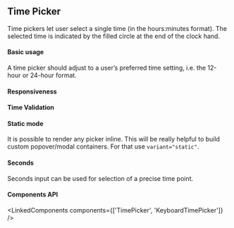 

<PageMeta component="TimePicker" />

## Time Picker

Time pickers let user select a single time (in the hours:minutes format).
The selected time is indicated by the filled circle at the end of the clock hand.

<Ad />

#### Basic usage

A time picker should adjust to a user’s preferred time setting, i.e. the 12-hour or 24-hour format.

<Example source={BasicTimePicker} />

#### Responsiveness

<Example source={InlineTimePicker} />

#### Time Validation

<Example source={TimeValidation} />

#### Static mode

It is possible to render any picker inline. This will be really helpful to build custom popover/modal containers.
For that use `variant="static"`.

<Hidden smDown>
  <Example paddingBottom source={StaticTimePicker} />
</Hidden>

#### Seconds

Seconds input can be used for selection of a precise time point.

<Example source={SecondsTimePicker} />

#### Components API

<LinkedComponents components={['TimePicker', 'KeyboardTimePicker']} />
